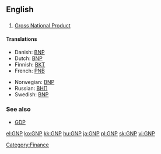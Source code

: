 ==English==

==={{initialism}}===
{{wikipedia}}
{{infl|en|initialism}}

# [[gross national product|Gross National Product]]

====Translations====
{{trans-top|Gross National Product}}
* Danish: [[BNP]]
* Dutch: [[BNP]]
* Finnish: [[BKT]]
* French: [[PNB]]
{{trans-mid}}
* Norwegian: [[BNP]]
* Russian: [[ВНП]]
* Swedish: [[BNP]]
{{trans-bottom}}

===See also===
* [[GDP]]

[[Category:Finance]]

[[el:GNP]]
[[ko:GNP]]
[[kk:GNP]]
[[hu:GNP]]
[[ja:GNP]]
[[pl:GNP]]
[[sk:GNP]]
[[vi:GNP]]